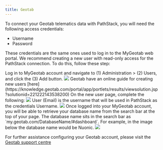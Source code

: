 ```yaml
---
title: Geotab
---
```


To connect your Geotab telematics data with PathStack, you will need the following access credentials:
* Username
* Password

These credentials are the same ones used to log in to the MyGeotab web portal. We recommend creating a new user with read-only access for the PathStack connection. To do this, follow these step:

<Steps>
  <Step title = "Create a Geotab Service Account for PathStack">
    Log in to MyGeotab account and navigate to (1) Administration > (2) Users, and click the (3) Add button.
    <img src="/images/integration-guides/geo-4.png" />
    <Note>Geotab have an online guide for creating new users [here](https://knowledge.geotab.com/portal/app/portlets/results/viewsolution.jsp?solutionid=221222143538200)</Note>    
  </Step>
  <Step title="Create a new user for PathStack">
    On the new user page, complete the following:
    <Steps>
      <Step title = "User (Email) - Email used as PathStack Username" />
      <Step title = "Password - Create a strong password for one-time user" />
      <Step title = "Force password change on next login - Toggle to Yes" />
      <Step title = "Security Clearence - Choose View Only" />
      <Step title = "Data Access - Select Everything" />
      <Step title = "Save" />
    </Steps>
    <img src="/images/integration-guides/geo-1.png" />
    User (Email) is the username that will be used in PathStack as the credentials Username.
    <img src="/images/integration-guides/geo-2.png" />
  </Step>
  <Step title="Retrieve Database name">
    Once logged into your MyGeotab account, you will be able to retrieve your database name from the search bar at the 
    top of your page. The database name sits in the search bar as `my.geotab.com/DatabaseName/#dashboard`. For example, 
    in the image below the database name would be Nuonic. 
    <img src="/images/integration-guides/geo-3.png" />
  </Step>
</Steps>

<Tip>For further assistance configuring your Geotab account, please visit the [Geotab support centre](https://support.geotab.com/)</Tip>
